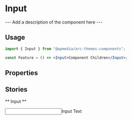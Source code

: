 

<Meta title="Components/Input" component={Input} />

# Input

--- Add a description of the component here ---

## Usage

```jsx
import { Input } from "@wpmedia/arc-themes-components";

const Feature = () => <Input>Component Children</Input>;
```

## Properties

<ArgsTable of={Input} />

## Stories

** Input **

<Canvas>
	<Story name="Input">
		<Input>Input Text</Input>
	</Story>
</Canvas>
